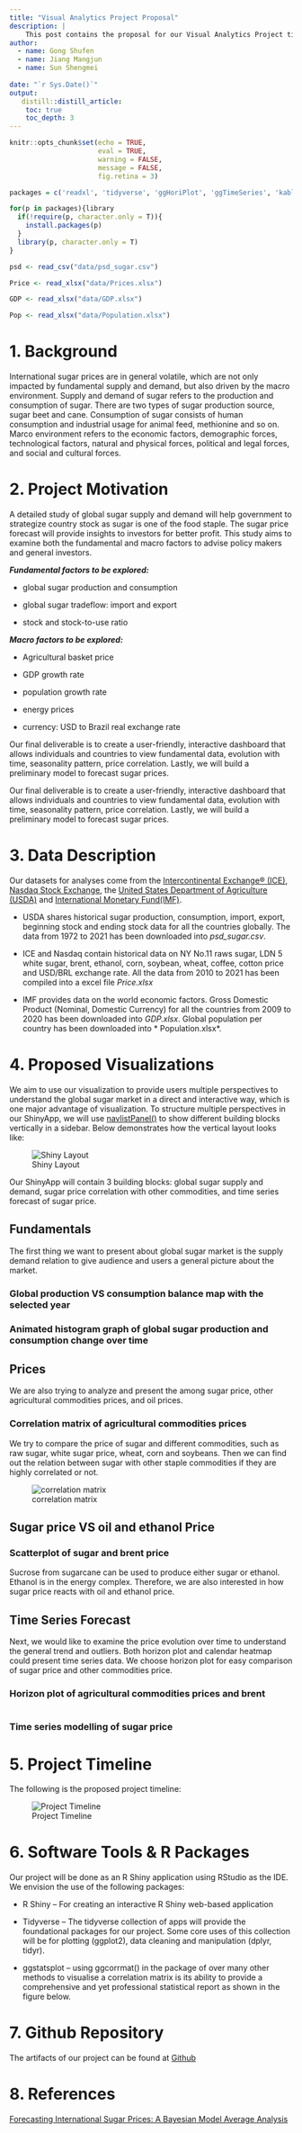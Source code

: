```yaml
---
title: "Visual Analytics Project Proposal"
description: |
    This post contains the proposal for our Visual Analytics Project titled Global Sugar Supply and Demand, and Price Study 2010 - 2021 
author:
  - name: Gong Shufen
  - name: Jiang Mangjun
  - name: Sun Shengmei 
  
date: "`r Sys.Date()`"
output:
   distill::distill_article:
    toc: true
    toc_depth: 3
---
```

```r

knitr::opts_chunk$set(echo = TRUE,
                      eval = TRUE,
                      warning = FALSE,
                      message = FALSE,
                      fig.retina = 3)

```

```r

packages = c('readxl', 'tidyverse', 'ggHoriPlot', 'ggTimeSeries', 'kableExtra', 'ggthemes', 'corrgram', 'ggstatsplot', 'plotly')

for(p in packages){library
  if(!require(p, character.only = T)){
    install.packages(p)
  }
  library(p, character.only = T)
}
```

```r

psd <- read_csv("data/psd_sugar.csv")

Price <- read_xlsx("data/Prices.xlsx")

GDP <- read_xlsx("data/GDP.xlsx")

Pop <- read_xlsx("data/Population.xlsx")

```

# 1. Background 

International sugar prices are in general volatile, which are not only impacted by fundamental supply and demand, but also driven by the macro environment. Supply and demand of sugar refers to the production and consumption of sugar. There are two types of sugar production source, sugar beet and cane. Consumption of sugar consists of human consumption and industrial usage for animal feed, methionine and so on. Marco environment refers to the economic factors, demographic forces, technological factors, natural and physical forces, political and legal forces, and social and cultural forces. 

 

# 2. Project Motivation 

A detailed study of global sugar supply and demand will help government to strategize country stock as sugar is one of the food staple. The sugar price forecast will provide insights to investors for better profit. This study aims to examine both the fundamental and macro factors to advise policy makers and general investors. 

***Fundamental factors to be explored:*** 

  

- global sugar production and consumption   

- global sugar tradeflow: import and export  

- stock and stock-to-use ratio 

  

***Macro factors to be explored: *** 

 - Agricultural basket price  

- GDP growth rate   

- population growth rate 

- energy prices   

- currency: USD to Brazil real exchange rate  

Our final deliverable is to create a user-friendly, interactive dashboard that allows individuals and countries to view fundamental data, evolution with time, seasonality pattern, price correlation. Lastly, we will build a preliminary model to forecast sugar prices. 

 

Our final deliverable is to create a user-friendly, interactive dashboard that allows individuals and countries to view fundamental data, evolution with time, seasonality pattern, price correlation. Lastly, we will build a preliminary model to forecast sugar prices. 

# 3. Data Description 

Our datasets for analyses come from the [Intercontinental Exchange® (ICE)](https://www.theice.com/marketdata/reports/FuturesUSReportCenter.shtml?productName=Sugar), [Nasdaq Stock Exchange](https://www.nasdaq.com/market-activity/commodities/eh/historical), the [United States Department of Agriculture (USDA)](https://apps.fas.usda.gov/psdonline/app/index.html#/app/downloads) and [International Monetary Fund(IMF)](https://www.imf.org/en/Publications/WEO/weo-database/2021/October/select-country-group).   

- USDA shares historical sugar production, consumption, import, export, beginning stock and ending stock data for all the countries globally. The data from 1972 to 2021 has been downloaded into *psd_sugar.csv*. 

- ICE and Nasdaq contain historical data on NY No.11 raws sugar, LDN 5 white sugar, brent, ethanol, corn, soybean, wheat, coffee, cotton price and USD/BRL exchange rate. All the data from 2010 to 2021 has been compiled into a excel file *Price.xlsx* 

- IMF provides data on the world economic factors. Gross Domestic Product (Nominal, Domestic Currency) for all the countries from 2009 to 2020 has been downloaded into *GDP.xlsx*. Global population per country has been downloaded into * Population.xlsx*. 
 

# 4. Proposed Visualizations 

We aim to use our visualization to provide users multiple perspectives to understand the global sugar market in a direct and interactive way, which is one major advantage of visualization. To structure multiple perspectives in our ShinyApp, we will use [navlistPanel()](htps://shiny.rstudio.com/reference/shiny/1.7.0/navlistPanel.html) to show different building blocks vertically in a sidebar. Below demonstrates how the vertical layout looks like: 

![Shiny Layout](images/Shiny Layout.jpg) 

Our ShinyApp will contain 3 building blocks: global sugar supply and demand, sugar price correlation with other commodities, and time series forecast of sugar price. 

##  Fundamentals

The first thing we want to present about global sugar market is the supply demand relation to give audience and users a general picture about the market. 

###   Global production VS consumption balance map with the selected year 

###  Animated histogram graph of global sugar production and consumption change over time 


##   Prices 

We are also trying to analyze and present the among sugar price, other agricultural commodities prices, and oil prices. 

### Correlation matrix of agricultural commodities prices  



We try to compare the price of sugar and different commodities, such as raw sugar, white sugar price, wheat, corn and soybeans. Then we can find out the relation between sugar with other staple commodities if they are highly correlated or not. 

![correlation matrix](images/correlation matrix.png) 

## Sugar price VS oil and ethanol Price  

 

### Scatterplot of sugar and brent price 

Sucrose from sugarcane can be used to produce either sugar or ethanol. Ethanol is in the energy complex. Therefore, we are also interested in how sugar price reacts with oil and ethanol price.  

##  Time Series Forecast
Next, we would like to examine the price evolution over time to understand the general trend and outliers. Both horizon plot and calendar heatmap could present time series data. We choose horizon plot for easy comparison of sugar price and other commodities price.

###   Horizon plot of agricultural commodities prices and brent

```r

```

 

###    Time series modelling of sugar price  


# 5. Project Timeline 

 The following is the proposed project timeline: 

![Project Timeline](images/Timeline.bmp.png) 

 

# 6. Software Tools & R Packages 

 

Our project will be done as an R Shiny application using RStudio as the IDE. We envision the use of the following packages: 

 

-   R Shiny -- For creating an interactive R Shiny web-based application 

-   Tidyverse -- The tidyverse collection of apps will provide the foundational packages for our project. Some core uses of this collection will be for plotting (ggplot2), data cleaning and manipulation (dplyr, tidyr). 

-   ggstatsplot -- using ggcorrmat() in the package of over many other methods to visualise a correlation matrix is its ability to provide a comprehensive and yet professional statistical report as shown in the figure below. 

 

 

# 7. Github Repository 

The artifacts of our project can be found at [Github](https://github.com/gsfamy/VA/tree/master/Group%20Project/Visual%20Project-G6) 

# 8. References 

[Forecasting International Sugar Prices: A Bayesian Model Average Analysis](https://link.springer.com/content/pdf/10.1007/s12355-020-00815-0.pdf) 

 